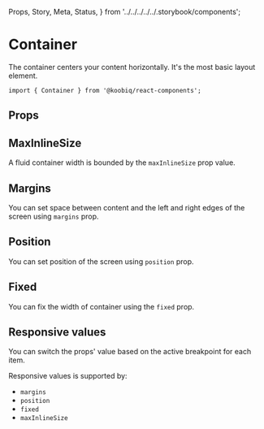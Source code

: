   Props,
  Story,
  Meta,
  Status,
} from '../../../../../.storybook/components';


<Meta of={Stories} />

# Container

<Status variant="experimental" />

The container centers your content horizontally. It's the most basic layout element.

```tsx
import { Container } from '@koobiq/react-components';
```

<Story of={Stories.Base} />

## Props

<Props />

## MaxInlineSize

A fluid container width is bounded by the `maxInlineSize` prop value.

<Story of={Stories.MaxInlineSize} />

## Margins

You can set space between content and the left and right edges of the screen using `margins` prop.

<Story of={Stories.Margins} />

## Position

You can set position of the screen using `position` prop.

<Story of={Stories.Position} />

## Fixed

You can fix the width of container using the `fixed` prop.

<Story of={Stories.Fixed} />

## Responsive values

You can switch the props' value based on the active breakpoint for each item.

Responsive values is supported by:

- `margins`
- `position`
- `fixed`
- `maxInlineSize`

<Story of={Stories.ResponsiveValues} />
